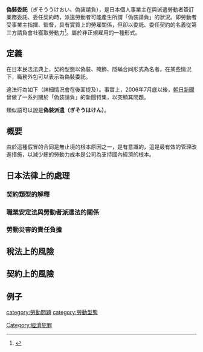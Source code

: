 {{expand|time=2017-02-12T00:43:55+00:00}}
'''偽裝委託'''（ぎそううけおい、偽装請負），是日本個人事業主在與派遣勞動者簽訂業務委託、委任契約時，派遣勞動者可能產生所謂「偽裝請負」的狀況。即勞動者受事業主指揮、監督，具有實質上的勞雇關係，但卻以委託、委任契約的名義從第三方請負會社獲取勞動力<ref>{{Cite book|url=https://www.worldcat.org/oclc/829658337|title=非正規雇用と労働運動|last=伊藤|first=大一|publisher=法律文化社|year=2013|isbn=9784589034922|location=京都市|pages=201|oclc=829658337}}</ref>。屬於非正規雇用的一種形式。

==定義==
在日本民法法典上，契約型態以偽裝、掩飾、隱瞞合同形式為名者。在某些情況下，職務外包可以表示為偽裝委託。

違法行為如下（詳細情況會在後面提及）。事實上，2006年7月底以後，[[朝日新聞|朝日新聞]]曾做了一系列關於「偽装請負」的新聞特集，以突顯其問題。

類似語可以說是'''偽装派遣（ぎそうはけん）'''。

==概要==

由於這種假冒的合同是無止境的根本原因之一，是有意識的，這是最有效的管理改進措施，以減少總的勞動力成本是公司為支持國內經濟的根本。

==日本法律上的處理==
===契約類型的解釋===

===職業安定法與勞動者派遣法的關係===

===勞動災害的責任負擔===

==稅法上的風險==

==契約上的風險==

==例子==

[[category:勞動問題|category:勞動問題]]
[[category:勞動型態|category:勞動型態]]
[[Category:經濟犯罪|Category:經濟犯罪]]